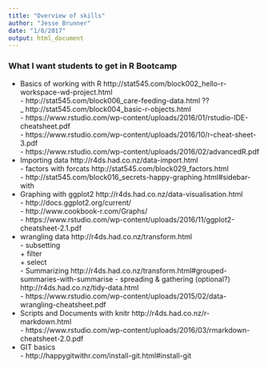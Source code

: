 ```yaml
---
title: "Overview of skills"
author: "Jesse Brunner"
date: "1/8/2017"
output: html_document
---
```


### What I want students to get in R Bootcamp

*  Basics of working with R  http://stat545.com/block002_hello-r-workspace-wd-project.html  
		- http://stat545.com/block006_care-feeding-data.html ??  
		_ http://stat545.com/block004_basic-r-objects.html  
		- https://www.rstudio.com/wp-content/uploads/2016/01/rstudio-IDE-cheatsheet.pdf  
		- https://www.rstudio.com/wp-content/uploads/2016/10/r-cheat-sheet-3.pdf  
		- https://www.rstudio.com/wp-content/uploads/2016/02/advancedR.pdf  
*  Importing data http://r4ds.had.co.nz/data-import.html  
		- factors with forcats http://stat545.com/block029_factors.html  
		-  http://stat545.com/block016_secrets-happy-graphing.html#sidebar-with
*  Graphing with ggplot2 http://r4ds.had.co.nz/data-visualisation.html  
		- http://docs.ggplot2.org/current/  
		- http://www.cookbook-r.com/Graphs/  
		- https://www.rstudio.com/wp-content/uploads/2016/11/ggplot2-cheatsheet-2.1.pdf  
*  wrangling data http://r4ds.had.co.nz/transform.html  
		- subsetting  
		 	  + filter  
			  + select  
		- Summarizing  http://r4ds.had.co.nz/transform.html#grouped-summaries-with-summarise 
		- spreading & gathering (optional?) http://r4ds.had.co.nz/tidy-data.html  
		- https://www.rstudio.com/wp-content/uploads/2015/02/data-wrangling-cheatsheet.pdf  
*  Scripts and Documents with knitr http://r4ds.had.co.nz/r-markdown.html  
			- https://www.rstudio.com/wp-content/uploads/2016/03/rmarkdown-cheatsheet-2.0.pdf  
*  GIT basics  
		- http://happygitwithr.com/install-git.html#install-git  
		
